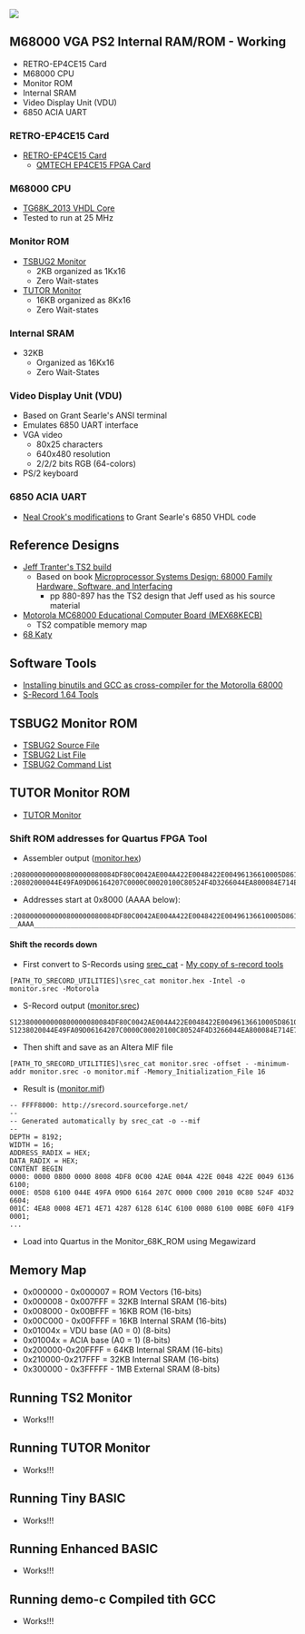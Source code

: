 <img src="http://land-boards.com/blwiki/images/3/35/RETRO-EP4CE15-P958-720PX.jpg"></img>

== M68000 VGA PS2 Internal RAM/ROM - Working ==

* RETRO-EP4CE15 Card
* M68000 CPU
* Monitor ROM
* Internal SRAM
* Video Display Unit (VDU)
* 6850 ACIA UART

=== RETRO-EP4CE15 Card ===

* [http://land-boards.com/blwiki/index.php?title=RETRO-EP4CE15 RETRO-EP4CE15 Card]
** [https://github.com/ChinaQMTECH/CYCLONE_IV_EP4CE15 QMTECH EP4CE15 FPGA Card]

=== M68000 CPU ===

* [https://github.com/douggilliland/MultiComp/tree/master/MultiComp%20(VHDL%20Template)/Components/CPU/M68000/TG68K_2013 TG68K_2013 VHDL Core]
* Tested to run at 25 MHz

=== Monitor ROM ===

* [https://github.com/douggilliland/Retro-Computers/blob/master/68000/TS2/monitor/TSBUG2/commands.txt TSBUG2 Monitor]
** 2KB organized as 1Kx16
** Zero Wait-states
* [https://github.com/douggilliland/Retro-Computers/tree/master/68000/TS2/tutor TUTOR Monitor]
** 16KB organized as 8Kx16
** Zero Wait-states

=== Internal SRAM ===

* 32KB
** Organized as 16Kx16
** Zero Wait-States

=== Video Display Unit (VDU) ===

* Based on Grant Searle's ANSI terminal
* Emulates 6850 UART interface
* VGA video
** 80x25 characters
** 640x480 resolution
** 2/2/2 bits RGB (64-colors)
* PS/2 keyboard

=== 6850 ACIA UART ===

* [https://github.com/nealcrook/multicomp6809/wiki/VDU-Modifications Neal Crook's modifications] to Grant Searle's 6850 VHDL code

== Reference Designs ==

* [https://jefftranter.blogspot.com/2016/12/building-68000-single-board-computer.html Jeff Tranter's TS2 build]
** Based on book [https://www.amazon.com/Microprocessor-Systems-Design-Hardware-Interfacing/dp/0534948227/ref=sr_1_2?crid=21I1LHECUP26L&dchild=1&keywords=alan+clements&qid=1593949123&sprefix=alan+clemens%2Caps%2C167&sr=8-2 Microprocessor Systems Design: 68000 Family Hardware, Software, and Interfacing]
*** pp 880-897 has the TS2 design that Jeff used as his source material
* [http://www.easy68k.com/paulrsm/mecb/mecb.htm Motorola MC68000 Educational Computer Board (MEX68KECB)]
** TS2 compatible memory map
* [https://www.bigmessowires.com/68-katy/ 68 Katy]

== Software Tools ==

* [https://darkdust.net/writings/megadrive/crosscompiler Installing binutils and GCC as cross-compiler for the Motorolla 68000]
* [http://srecord.sourceforge.net/ S-Record 1.64 Tools]

== TSBUG2 Monitor ROM ==

* [https://github.com/douggilliland/Retro-Computers/blob/master/68000/TS2/monitor/TSBUG2/monitor.s TSBUG2 Source File]
* [https://github.com/douggilliland/Retro-Computers/blob/master/68000/TS2/monitor/TSBUG2/monitor.lst TSBUG2 List File]
* [https://github.com/douggilliland/Retro-Computers/blob/master/68000/TS2/monitor/TSBUG2/commands.txt TSBUG2 Command List]

== TUTOR Monitor ROM ==

* [https://github.com/douggilliland/Retro-Computers/tree/master/68000/TS2/tutor TUTOR Monitor]

=== Shift ROM addresses for Quartus FPGA Tool  ===

* Assembler output ([https://github.com/douggilliland/Retro-Computers/blob/master/68000/TS2/monitor/TSBUG2/monitor.hex monitor.hex])
<pre>
:2080000000000800000080084DF80C0042AE004A422E0048422E00496136610005D861009E
:20802000044E49FA09D06164207C0000C00020100C80524F4D3266044EA800084E714E71EF
</pre>
* Addresses start at 0x8000 (AAAA below):
<pre>
:2080000000000800000080084DF80C0042AE004A422E0048422E00496136610005D861009E
__AAAA_____________________________________________________________________
</pre>
==== Shift the records down ====
* First convert to S-Records using [http://srecord.sourceforge.net srec_cat] - [https://github.com/douggilliland/Retro-Computers/tree/master/PC%20Tools/srecord My copy of s-record tools]
<pre>
[PATH_TO_SRECORD_UTILITIES]\srec_cat monitor.hex -Intel -o monitor.srec -Motorola
</pre>
* S-Record output ([https://github.com/douggilliland/Retro-Computers/blob/master/68000/TS2/monitor/TSBUG2/monitor.srec monitor.srec])
<pre>
S123800000000800000080084DF80C0042AE004A422E0048422E00496136610005D861009A
S1238020044E49FA09D06164207C0000C00020100C80524F4D3266044EA800084E714E71EB
</pre>
* Then shift and save as an Altera MIF file
<pre>
[PATH_TO_SRECORD_UTILITIES]\srec_cat monitor.srec -offset - -minimum-addr monitor.srec -o monitor.mif -Memory_Initialization_File 16
</pre>
* Result is ([https://github.com/douggilliland/Retro-Computers/blob/master/68000/TS2/monitor/TSBUG2/monitor.mif monitor.mif])
<pre>
-- FFFF8000: http://srecord.sourceforge.net/
--
-- Generated automatically by srec_cat -o --mif
--
DEPTH = 8192;
WIDTH = 16;
ADDRESS_RADIX = HEX;
DATA_RADIX = HEX;
CONTENT BEGIN
0000: 0000 0800 0000 8008 4DF8 0C00 42AE 004A 422E 0048 422E 0049 6136 6100;
000E: 05D8 6100 044E 49FA 09D0 6164 207C 0000 C000 2010 0C80 524F 4D32 6604;
001C: 4EA8 0008 4E71 4E71 4287 6128 614C 6100 0080 6100 00BE 60F0 41F9 0001;
...
</pre>
* Load into Quartus in the Monitor_68K_ROM using Megawizard

== Memory Map ==

* 0x000000 - 0x000007 = ROM Vectors (16-bits)
* 0x000008 - 0x007FFF = 32KB Internal SRAM (16-bits)
* 0x008000 - 0x00BFFF = 16KB ROM (16-bits)
* 0x00C000 - 0x00FFFF = 16KB Internal SRAM (16-bits)
* 0x01004x = VDU base (A0 = 0) (8-bits)
* 0x01004x = ACIA base (A0 = 1) (8-bits)
* 0x200000-0x20FFFF = 64KB Internal SRAM (16-bits)
* 0x210000-0x217FFF = 32KB Internal SRAM (16-bits)
* 0x300000 - 0x3FFFFF - 1MB External SRAM (8-bits)

== Running TS2 Monitor ==

* Works!!!

== Running TUTOR Monitor ==

* Works!!!

== Running Tiny BASIC ==

* Works!!!

== Running Enhanced BASIC ==

* Works!!!

== Running demo-c Compiled tith GCC ==

* Works!!!

